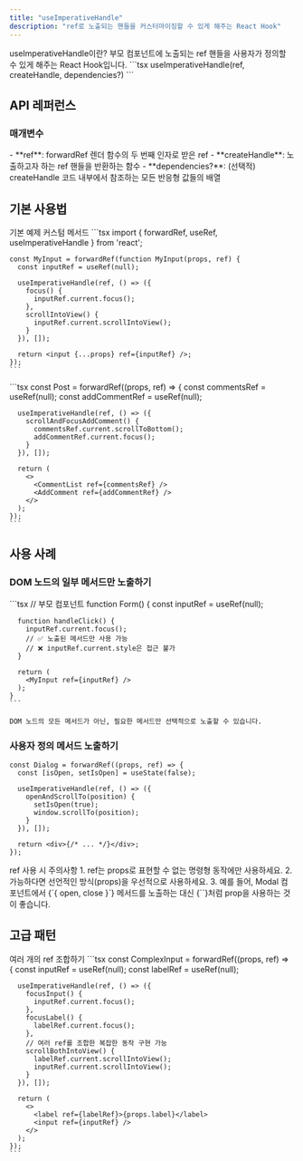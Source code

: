 ```yaml
---
title: "useImperativeHandle"
description: "ref로 노출되는 핸들을 커스터마이징할 수 있게 해주는 React Hook"
---
```



<Card className="mb-6">
  <CardHeader>
    <CardTitle>useImperativeHandle이란?</CardTitle>
    <CardDescription>
      부모 컴포넌트에 노출되는 ref 핸들을 사용자가 정의할 수 있게 해주는 React Hook입니다.
    </CardDescription>
  </CardHeader>
  <CardContent>
    ```tsx
    useImperativeHandle(ref, createHandle, dependencies?)
    ```
  </CardContent>
</Card>

## API 레퍼런스

### 매개변수

<Card className="mb-4">
  <CardContent className="space-y-4">
    - **ref**: forwardRef 렌더 함수의 두 번째 인자로 받은 ref
    - **createHandle**: 노출하고자 하는 ref 핸들을 반환하는 함수
    - **dependencies?**: (선택적) createHandle 코드 내부에서 참조하는 모든 반응형 값들의 배열
  </CardContent>
</Card>

## 기본 사용법

<Tabs defaultValue="basic" className="w-full">
  <TabsList>
    <TabsTrigger value="basic">기본 예제</TabsTrigger>
    <TabsTrigger value="custom">커스텀 메서드</TabsTrigger>
  </TabsList>
  
  <TabsContent value="basic">
    ```tsx
    import { forwardRef, useRef, useImperativeHandle } from 'react';

    const MyInput = forwardRef(function MyInput(props, ref) {
      const inputRef = useRef(null);

      useImperativeHandle(ref, () => ({
        focus() {
          inputRef.current.focus();
        },
        scrollIntoView() {
          inputRef.current.scrollIntoView();
        }
      }), []);

      return <input {...props} ref={inputRef} />;
    });
    ```
  </TabsContent>
  
  <TabsContent value="custom">
    ```tsx
    const Post = forwardRef((props, ref) => {
      const commentsRef = useRef(null);
      const addCommentRef = useRef(null);

      useImperativeHandle(ref, () => ({
        scrollAndFocusAddComment() {
          commentsRef.current.scrollToBottom();
          addCommentRef.current.focus();
        }
      }), []);

      return (
        <>
          <CommentList ref={commentsRef} />
          <AddComment ref={addCommentRef} />
        </>
      );
    });
    ```
  </TabsContent>
</Tabs>

## 사용 사례

### DOM 노드의 일부 메서드만 노출하기

<Card className="mb-6">
  <CardContent>
    ```tsx
    // 부모 컴포넌트
    function Form() {
      const inputRef = useRef(null);

      function handleClick() {
        inputRef.current.focus();
        // ✅ 노출된 메서드만 사용 가능
        // ❌ inputRef.current.style은 접근 불가
      }

      return (
        <MyInput ref={inputRef} />
      );
    }
    ```

    DOM 노드의 모든 메서드가 아닌, 필요한 메서드만 선택적으로 노출할 수 있습니다.
  </CardContent>
</Card>

### 사용자 정의 메서드 노출하기

```tsx
const Dialog = forwardRef((props, ref) => {
  const [isOpen, setIsOpen] = useState(false);
  
  useImperativeHandle(ref, () => ({
    openAndScrollTo(position) {
      setIsOpen(true);
      window.scrollTo(position);
    }
  }), []);

  return <div>{/* ... */}</div>;
});
```

<Alert className="mt-6" variant="warning">
  <AlertTitle>ref 사용 시 주의사항</AlertTitle>
  <AlertDescription>
    1. ref는 props로 표현할 수 없는 명령형 동작에만 사용하세요.
    2. 가능하다면 선언적인 방식(props)을 우선적으로 사용하세요.
    3. 예를 들어, Modal 컴포넌트에서 {`{ open, close }`} 메서드를 노출하는 대신
       {`<Modal isOpen={isOpen} />`}처럼 prop을 사용하는 것이 좋습니다.
  </AlertDescription>
</Alert>

## 고급 패턴

<Card className="mb-6">
  <CardHeader>
    <CardTitle>여러 개의 ref 조합하기</CardTitle>
  </CardHeader>
  <CardContent>
    ```tsx
    const ComplexInput = forwardRef((props, ref) => {
      const inputRef = useRef(null);
      const labelRef = useRef(null);

      useImperativeHandle(ref, () => ({
        focusInput() {
          inputRef.current.focus();
        },
        focusLabel() {
          labelRef.current.focus();
        },
        // 여러 ref를 조합한 복잡한 동작 구현 가능
        scrollBothIntoView() {
          labelRef.current.scrollIntoView();
          inputRef.current.scrollIntoView();
        }
      }), []);

      return (
        <>
          <label ref={labelRef}>{props.label}</label>
          <input ref={inputRef} />
        </>
      );
    });
    ```
  </CardContent>
</Card>